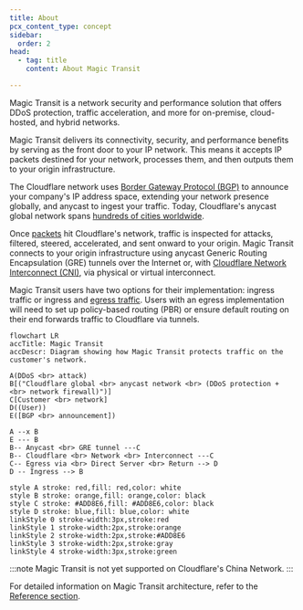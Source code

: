```yaml
---
title: About
pcx_content_type: concept
sidebar:
  order: 2
head:
  - tag: title
    content: About Magic Transit

---
```



Magic Transit is a network security and performance solution that offers DDoS protection, traffic acceleration, and more for on-premise, cloud-hosted, and hybrid networks.

Magic Transit delivers its connectivity, security, and performance benefits by serving as the front door to your IP network. This means it accepts IP <GlossaryTooltip term="data packet">packets</GlossaryTooltip> destined for your network, processes them, and then outputs them to your origin infrastructure.

The Cloudflare network uses [Border Gateway Protocol (BGP)](https://www.cloudflare.com/learning/security/glossary/what-is-bgp/) to announce your company's IP address space, extending your network presence globally, and <GlossaryTooltip term="anycast" link="https://www.cloudflare.com/learning/cdn/glossary/anycast-network/">anycast</GlossaryTooltip> to ingest your traffic. Today, Cloudflare's anycast global network spans [hundreds of cities worldwide](https://www.cloudflare.com/network/).

Once [packets](https://www.cloudflare.com/learning/network-layer/what-is-a-packet/) hit Cloudflare's network, traffic is inspected for attacks, filtered, <GlossaryTooltip term="traffic steering">steered</GlossaryTooltip>, accelerated, and sent onward to your origin. Magic Transit connects to your origin infrastructure using anycast <GlossaryTooltip term="GRE tunnel">Generic Routing Encapsulation (GRE)</GlossaryTooltip> tunnels over the Internet or, with [Cloudflare Network Interconnect (CNI)](/network-interconnect/), via physical or virtual interconnect.

Magic Transit users have two options for their implementation: ingress traffic or ingress and [egress traffic](/magic-transit/reference/egress/). Users with an egress implementation will need to set up <GlossaryTooltip term="policy-based routing">policy-based routing (PBR)</GlossaryTooltip> or ensure default routing on their end forwards traffic to Cloudflare via tunnels.

```mermaid
flowchart LR
accTitle: Magic Transit
accDescr: Diagram showing how Magic Transit protects traffic on the customer's network.

A(DDoS <br> attack)
B[("Cloudflare global <br> anycast network <br> (DDoS protection + <br> network firewall)")]
C[Customer <br> network]
D((User))
E([BGP <br> announcement])

A --x B
E --- B
B-- Anycast <br> GRE tunnel ---C
B-- Cloudflare <br> Network <br> Interconnect ---C
C-- Egress via <br> Direct Server <br> Return --> D
D -- Ingress --> B

style A stroke: red,fill: red,color: white
style B stroke: orange,fill: orange,color: black
style C stroke: #ADD8E6,fill: #ADD8E6,color: black
style D stroke: blue,fill: blue,color: white
linkStyle 0 stroke-width:3px,stroke:red
linkStyle 1 stroke-width:2px,stroke:orange
linkStyle 2 stroke-width:2px,stroke:#ADD8E6
linkStyle 3 stroke-width:2px,stroke:gray
linkStyle 4 stroke-width:3px,stroke:green
```

:::note
Magic Transit is not yet supported on Cloudflare's China Network.
:::

For detailed information on Magic Transit architecture, refer to the [Reference section](/magic-transit/reference/).
